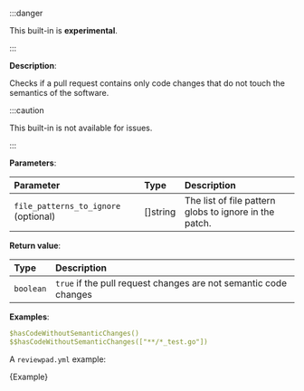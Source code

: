 
:::danger

This built-in is **experimental**.

:::

**Description**:

Checks if a pull request contains only code changes that do not touch the semantics of the software.


:::caution

This built-in is not available for issues.

:::

**Parameters**:

| Parameter                            | Type      | Description                                            |
| :----------------------------------- | :-------- | :----------------------------------------------------- |
| `file_patterns_to_ignore` (optional) | \[]string | The list of file pattern globs to ignore in the patch. |


**Return value**:

| Type      | Description                                                      |
| :-------- | :--------------------------------------------------------------- |
| `boolean` | `true` if the pull request changes are not semantic code changes |

**Examples**:

```yml
$hasCodeWithoutSemanticChanges()
$$hasCodeWithoutSemanticChanges(["**/*_test.go"])
```

A `reviewpad.yml` example:

<CodeBlock language="yml" title="reviewpad.yml">{Example}</CodeBlock>
